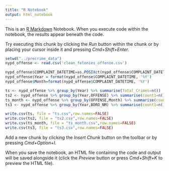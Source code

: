 ```yaml
---
title: "R Notebook"
output: html_notebook
---
```


This is an [R Markdown](http://rmarkdown.rstudio.com) Notebook. When you execute code within the notebook, the results appear beneath the code. 

Try executing this chunk by clicking the *Run* button within the chunk or by placing your cursor inside it and pressing *Cmd+Shift+Enter*. 

```r
setwd("../precrime_data")
nypd_offense <- read.csv('clean_felonies_offense.csv')

nypd_offense$COMPLAINT_DATETIME=as.POSIXct(nypd_offense$COMPLAINT_DATETIME)
nypd_offense$Year = format(nypd_offense$COMPLAINT_DATETIME, '%Y')
nypd_offense$Month=format(nypd_offense$COMPLAINT_DATETIME, '%Y')

ts <- nypd_offense %>% group_by(Year) %>% summarise(Total_Crimes=n())
ts2 <- nypd_offense %>% group_by(Year,OFFENSE) %>% summarise(count1=n())
ts_month <- nypd_offense %>% group_by(OFFENSE,Month) %>% summarise(count1=n())
ts3 <- nypd_offense %>% group_by(Year,BORO_NM) %>% summarise(count1=n())

write.csv(ts, file = "ts.csv",row.names=FALSE)
write.csv(ts2, file = "ts2.csv",row.names=FALSE)
write.csv(ts_month, file = "ts_month.csv",row.names=FALSE)
write.csv(ts3, file = "ts3.csv",row.names=FALSE)
```

Add a new chunk by clicking the *Insert Chunk* button on the toolbar or by pressing *Cmd+Option+I*.

When you save the notebook, an HTML file containing the code and output will be saved alongside it (click the *Preview* button or press *Cmd+Shift+K* to preview the HTML file).
